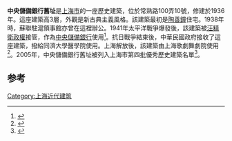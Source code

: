 {{上海市优秀历史建筑
|名称 = 中央儲備銀行舊址
|图片 = [[File:常熟路中央储备银行旧址.jpg|250px]]
|所在 = 上海市閘北區常熟路100弄10號
|时代 = 1936年
|编号 = 4B021
|公布 = 2005年
}}
'''中央儲備銀行舊址'''是[[上海市|上海市]]的一座歷史建築，位於常熟路100弄10號，修建於1936年。這座建築高3層，外觀是新古典主義風格。該建築最初是[[陶善鐘|陶善鐘]]住宅。1938年時，蘇聯駐滬領事館亦曾在這裡辦公。1941年太平洋戰爭爆發後，該建築被[[汪精衛政權|汪精衛政權]]接管，作為[[中央儲備銀行|中央儲備銀行]]使用<ref>{{Cite book|title=铁证 透过货币看日本侵华罪行|last=池振南，林伟雄编著|publisher=广州：[[暨南大学出版社|暨南大学出版社]]|year=2015.07|isbn=978-7-5668-1490-6|pages=74}}</ref>。抗日戰爭結束後，中華民國政府接收了這座建築，撥給同濟大學醫學院使用。上海解放後，該建築由上海歌劇舞劇院使用<ref>{{Cite book|title=百年繁华 国际静安 上海静安老房子|last=《百年繁华 国际静安：上海静安老房子》编委会编|publisher=上海：[[上海文化出版社|上海文化出版社]]|year=2007.11|isbn=7-80740-230-X|pages=76}}</ref>。2005年，中央儲備銀行舊址被列入上海市第四批優秀歷史建築名單<ref>{{Cite book|title=静安历史文化图录|last=龚德庆，张仁良主编|publisher=上海：[[同济大学出版社|同济大学出版社]]|year=2011.01|isbn=978-7-5608-4364-3|pages=276-278}}</ref>。

==参考==
{{reflist}}
{{第四批上海市优秀历史建筑}}
[[Category:上海近代建筑|Category:上海近代建筑]]